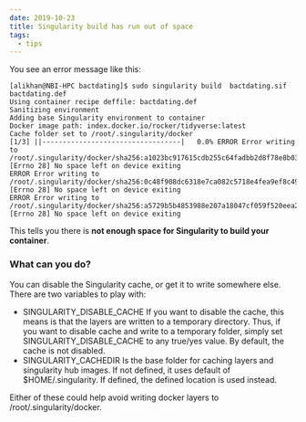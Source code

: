 ```yaml
---
date: 2019-10-23
title: Singularity build has run out of space
tags:
  - tips
---
```


You see an error message like this:
```
[alikhan@NBI-HPC bactdating]$ sudo singularity build  bactdating.sif bactdating.def 
Using container recipe deffile: bactdating.def
Sanitizing environment
Adding base Singularity environment to container
Docker image path: index.docker.io/rocker/tidyverse:latest
Cache folder set to /root/.singularity/docker
[1/3] ||----------------------------------|   0.0% ERROR Error writing to /root/.singularity/docker/sha256:a1023bc917615cdb255c64fadbb2d8f78e8b0340fc6c11a8ea25e1020c475feb.tar.gz.LyNsUD.V1prNL: [Errno 28] No space left on device exiting
ERROR Error writing to /root/.singularity/docker/sha256:0c48f908dc6318e7ca082c5718e4fea9ef8c49809242b823587f452f73956b3e.tar.gz.D3S0er.Y8nPFj: [Errno 28] No space left on device exiting
ERROR Error writing to /root/.singularity/docker/sha256:a5729b5b4853988e207a18047cf059f520eea2a08a91d3bbcfc21554a5f98f0b.tar.gz.T88Q_a.UMjpkX: [Errno 28] No space left on device exiting
```

This tells you there is **not enough space for Singularity to build your container**.

### What can you do?
You can disable the Singularity cache, or get it to write somewhere else. There are two variables to play with:

* SINGULARITY_DISABLE_CACHE If you want to disable the cache, this means is that the layers are written to a temporary directory. Thus, if you want to disable cache and write to a temporary folder, simply set SINGULARITY_DISABLE_CACHE to any true/yes value. By default, the cache is not disabled.
* SINGULARITY_CACHEDIR Is the base folder for caching layers and singularity hub images. If not defined, it uses default of $HOME/.singularity. If defined, the defined location is used instead.

Either of these could help avoid writing docker layers to /root/.singularity/docker.